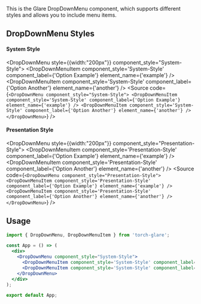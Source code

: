 
<Title>DropDownMenu Component</Title>
<Meta of={DropDownMenuStories} />

This is the Glare DropDownMenu component, which supports different styles and allows you to include menu items.

## DropDownMenu Styles

#### System Style
<DropDownMenu style={{width:"200px"}} component_style="System-Style">
    <DropDownMenuItem component_style='System-Style' component_label={'Option Example'} element_name={'example'} />
    <DropDownMenuItem component_style='System-Style' component_label={'Option Another'} element_name={'another'} />
</DropDownMenu>
<Source code={`
<DropDownMenu component_style="System-Style">
    <DropDownMenuItem component_style='System-Style' component_label={'Option Example'} element_name={'example'} />
    <DropDownMenuItem component_style='System-Style' component_label={'Option Another'} element_name={'another'} />
</DropDownMenu>
`} />

#### Presentation Style
<DropDownMenu  style={{width:"200px"}} component_style="Presentation-Style">
    <DropDownMenuItem component_style='Presentation-Style' component_label={'Option Example'} element_name={'example'} />
    <DropDownMenuItem component_style='Presentation-Style' component_label={'Option Another'} element_name={'another'} />
</DropDownMenu>
<Source code={`
<DropDownMenu component_style="Presentation-Style">
    <DropDownMenuItem component_style='Presentation-Style' component_label={'Option Example'} element_name={'example'} />
    <DropDownMenuItem component_style='Presentation-Style' component_label={'Option Another'} element_name={'another'} />
</DropDownMenu>
`} />

## Usage

```jsx
import { DropDownMenu, DropDownMenuItem } from 'torch-glare';

const App = () => (
  <div>
    <DropDownMenu component_style="System-Style">
      <DropDownMenuItem component_style='System-Style' component_label={'Option Example'} element_name={'example'} />
      <DropDownMenuItem component_style='System-Style' component_label={'Option Another'} element_name={'another'} />
    </DropDownMenu>
  </div>
);

export default App;
```